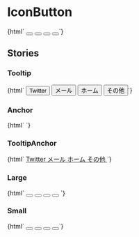 
<Meta title="Buttons/IconButton" />

# IconButton

<Canvas>
  <Story name="Default">
    {html` <button type="button" class="jumpu-icon-button" aria-label="Twitter">
        <i class="fab fa-twitter"></i>
      </button>
      <button type="button" class="jumpu-icon-button" aria-label="Email">
        <i class="fas fa-envelope"></i>
      </button>
      <button type="button" class="jumpu-icon-button" aria-label="ホーム">
        <i class="fas fa-home"></i>
      </button>
      <button type="button" class="jumpu-icon-button" aria-label="その他">
        <i class="fas fa-ellipsis-h"></i>
      </button>`}
  </Story>
</Canvas>

## Stories

### Tooltip

<Canvas>
  <Story name="Tooltip">
    {html` <button
        type="button"
        class="jumpu-icon-button"
        aria-describedby="tooltip-Twitter"
      >
        <i class="fab fa-twitter"></i>
        <span id="tooltip-Twitter" role="tooltip">Twitter</span>
      </button>
      <button
        type="button"
        class="jumpu-icon-button"
        aria-describedby="tooltip-envelope"
      >
        <i class="fas fa-envelope"></i>
        <span id="tooltip-envelope" role="tooltip">メール</span>
      </button>
      <button
        type="button"
        class="jumpu-icon-button"
        aria-describedby="tooltip-home"
      >
        <i class="fas fa-home"></i>
        <span id="tooltip-home" role="tooltip">ホーム</span>
      </button>
      <button
        type="button"
        class="jumpu-icon-button"
        aria-describedby="tooltip-etc"
      >
        <i class="fas fa-ellipsis-h"></i>
        <span id="tooltip-etc" role="tooltip">その他</span>
      </button>`}
  </Story>
</Canvas>

### Anchor

<Canvas>
  <Story name="Anchor">
    {html`
      <a href="#" class="jumpu-icon-button" aria-label="Twitter">
        <i class="fab fa-twitter"></i>
      </a>
      <a href="#" class="jumpu-icon-button" aria-label="Email">
        <i class="fas fa-envelope"></i>
      </a>
      <a href="#" class="jumpu-icon-button" aria-label="ホーム">
        <i class="fas fa-home"></i>
      </a>
      <a href="#" class="jumpu-icon-button" aria-label="その他">
        <i class="fas fa-ellipsis-h"></i>
      </a>
    `}
  </Story>
</Canvas>

### TooltipAnchor

<Canvas>
  <Story name="TooltipAnchor">
    {html`
      <a href="#" class="jumpu-icon-button" aria-describedby="tooltip-Twitter">
        <i class="fab fa-twitter"></i>
        <span id="tooltip-Twitter" role="tooltip">Twitter</span>
      </a>
      <a href="#" class="jumpu-icon-button" aria-describedby="tooltip-envelope">
        <i class="fas fa-envelope"></i>
        <span id="tooltip-envelope" role="tooltip">メール</span>
      </a>
      <a href="#" class="jumpu-icon-button" aria-describedby="tooltip-home">
        <i class="fas fa-home"></i>
        <span id="tooltip-home" role="tooltip">ホーム</span>
      </a>
      <a href="#" class="jumpu-icon-button" aria-describedby="tooltip-etc">
        <i class="fas fa-ellipsis-h"></i>
        <span id="tooltip-etc" role="tooltip">その他</span>
      </a>
    `}
  </Story>
</Canvas>

### Large

<Canvas>
  <Story name="Large">
    {html`
      <button
        type="button"
        class="jumpu-icon-button text-lg w-12 h-12"
        aria-label="Twitter"
      >
        <i class="fab fa-twitter"></i>
      </button>
      <button
        type="button"
        class="jumpu-icon-button text-lg w-12 h-12"
        aria-label="Email"
      >
        <i class="fas fa-envelope"></i>
      </button>
      <button
        type="button"
        class="jumpu-icon-button text-lg w-12 h-12"
        aria-label="ホーム"
      >
        <i class="fas fa-home"></i>
      </button>
      <button
        type="button"
        class="jumpu-icon-button text-lg w-12 h-12"
        aria-label="その他"
      >
        <i class="fas fa-ellipsis-h"></i>
      </button>
    `}
  </Story>
</Canvas>

### Small

<Canvas>
  <Story name="Small">
    {html` <button
        type="button"
        class="jumpu-icon-button text-xs w-6 h-6"
        aria-label="Twitter"
      >
        <i class="fab fa-twitter"></i>
      </button>
      <button
        type="button"
        class="jumpu-icon-button text-xs w-6 h-6"
        aria-label="Email"
      >
        <i class="fas fa-envelope"></i>
      </button>
      <button
        type="button"
        class="jumpu-icon-button text-xs w-6 h-6"
        aria-label="ホーム"
      >
        <i class="fas fa-home"></i>
      </button>
      <button
        type="button"
        class="jumpu-icon-button text-xs w-6 h-6"
        aria-label="その他"
      >
        <i class="fas fa-ellipsis-h"></i>
      </button>`}
  </Story>
</Canvas>
